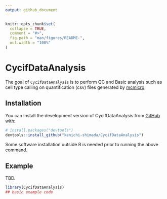 ```yaml
---
output: github_document
---
```


<!-- README.md is generated from README.Rmd. Please edit that file -->

```r
knitr::opts_chunk$set(
  collapse = TRUE,
  comment = "#>",
  fig.path = "man/figures/README-",
  out.width = "100%"
)
```

# CycifDataAnalysis

<!-- badges: start -->
<!-- badges: end -->

The goal of `CycifDataAnalysis` is to perform QC and Basic analysis such as cell type calling on quantification (csv) files generated by [mcmicro](https://mcmicro.org/).

## Installation

You can install the development version of CycifDataAnalysis from [GitHub](https://github.com/) with:

``` r
# install.packages("devtools")
devtools::install_github("kenichi-shimada/CycifDataAnalysis")
```
Some software installation outside R is needed prior to running the above command.

## Example

TBD.

```r
library(CycifDataAnalysis)
## basic example code
```


<!-- What is special about using `README.Rmd` instead of just `README.md`? You can include R chunks like so: -->

<!-- ```{r cars} -->
<!-- summary(cars) -->
<!-- ``` -->

<!-- You'll still need to render `README.Rmd` regularly, to keep `README.md` up-to-date. `devtools::build_readme()` is handy for this. You could also use GitHub Actions to re-render `README.Rmd` every time you push. An example workflow can be found here: <https://github.com/r-lib/actions/tree/v1/examples>. -->

<!-- You can also embed plots, for example: -->

<!-- ```{r pressure, echo = FALSE} -->
<!-- plot(pressure) -->
<!-- ``` -->

<!-- In that case, don't forget to commit and push the resulting figure files, so they display on GitHub and CRAN. -->
